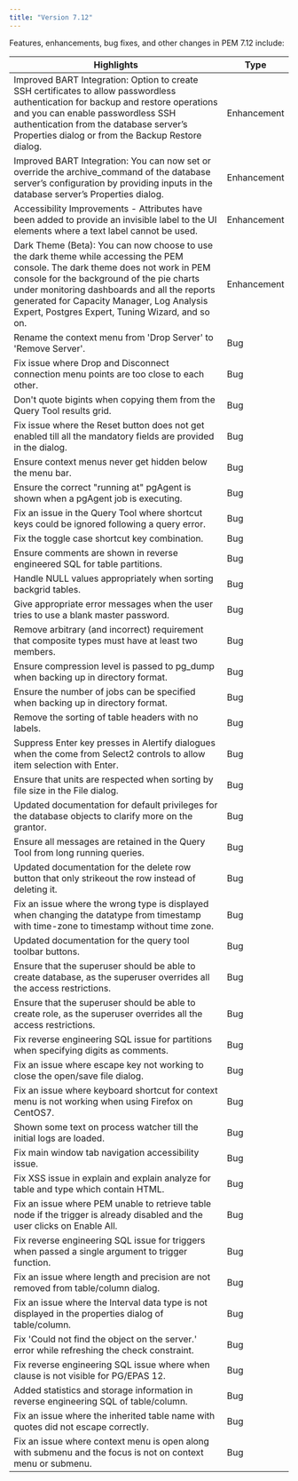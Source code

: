 ```yaml
---
title: "Version 7.12"
---
```


Features, enhancements, bug fixes, and other changes in PEM 7.12 include:

| Highlights | Type |
| --------- | -----|
|  Improved BART Integration: Option to create SSH certificates to allow passwordless authentication for backup and restore operations and you can enable passwordless SSH authentication from the database server’s Properties dialog or from the Backup Restore dialog. | Enhancement |
|  Improved BART Integration: You can now set or override the archive_command of the database server’s configuration by providing inputs in the database server’s Properties dialog.  | Enhancement |
| Accessibility Improvements - Attributes have been added to provide an invisible label to the UI elements where a text label cannot be used. | Enhancement |
| Dark Theme (Beta): You can now choose to use the dark theme while accessing the PEM console. The dark theme does not work in PEM console for the background of the pie charts under monitoring dashboards and all the reports generated for Capacity Manager, Log Analysis Expert, Postgres Expert, Tuning Wizard, and so on. | Enhancement |
| Rename the context menu from 'Drop Server' to 'Remove Server'. | Bug |
| Fix issue where Drop and Disconnect connection menu points are too close to each other. | Bug |
| Don't quote bigints when copying them from the Query Tool results grid. | Bug |
| Fix issue where the Reset button does not get enabled till all the mandatory fields are provided in the dialog. | Bug |
| Ensure context menus never get hidden below the menu bar. | Bug |
| Ensure the correct "running at" pgAgent is shown when a pgAgent job is executing. | Bug |
| Fix an issue in the Query Tool where shortcut keys could be ignored following a query error. | Bug |
| Fix the toggle case shortcut key combination. | Bug |
| Ensure comments are shown in reverse engineered SQL for table partitions. | Bug |
| Handle NULL values appropriately when sorting backgrid tables. | Bug |
| Give appropriate error messages when the user tries to use a blank master password. | Bug |
| Remove arbitrary (and incorrect) requirement that composite types must have at least two members. | Bug |
| Ensure compression level is passed to pg_dump when backing up in directory format. | Bug |
| Ensure the number of jobs can be specified when backing up in directory format. | Bug |
| Remove the sorting of table headers with no labels. | Bug |
| Suppress Enter key presses in Alertify dialogues when the come from Select2 controls to allow item selection with Enter. | Bug |
| Ensure that units are respected when sorting by file size in the File dialog. | Bug |
| Updated documentation for default privileges for the database objects to clarify more on the grantor. | Bug |
| Ensure all messages are retained in the Query Tool from long running queries. | Bug |
| Updated documentation for the delete row button that only strikeout the row instead of deleting it. | Bug |
| Fix an issue where the wrong type is displayed when changing the datatype from timestamp with time-zone to timestamp without time zone. | Bug |
| Updated documentation for the query tool toolbar buttons. | Bug |
| Ensure that the superuser should be able to create database, as the superuser overrides all the access restrictions. | Bug |
| Ensure that the superuser should be able to create role, as the superuser overrides all the access restrictions. | Bug |
| Fix reverse engineering SQL issue for partitions when specifying digits as comments. | Bug |
| Fix an issue where escape key not working to close the open/save file dialog. | Bug |
| Fix an issue where keyboard shortcut for context menu is not working when using Firefox on CentOS7. | Bug |
| Shown some text on process watcher till the initial logs are loaded. | Bug |
| Fix main window tab navigation accessibility issue. | Bug |
| Fix XSS issue in explain and explain analyze for table and type which contain HTML. | Bug |
| Fix an issue where PEM unable to retrieve table node if the trigger is already disabled and the user clicks on Enable All. | Bug |
| Fix reverse engineering SQL issue for triggers when passed a single argument to trigger function. | Bug |
| Fix an issue where length and precision are not removed from table/column dialog. | Bug |
| Fix an issue where the Interval data type is not displayed in the properties dialog of table/column. | Bug |
| Fix 'Could not find the object on the server.' error while refreshing the check constraint. | Bug |
| Fix reverse engineering SQL issue where when clause is not visible for PG/EPAS 12. | Bug |
| Added statistics and storage information in reverse engineering SQL of table/column. | Bug |
| Fix an issue where the inherited table name with quotes did not escape correctly. | Bug |
| Fix an issue where context menu is open along with submenu and the focus is not on context menu or submenu. | Bug |